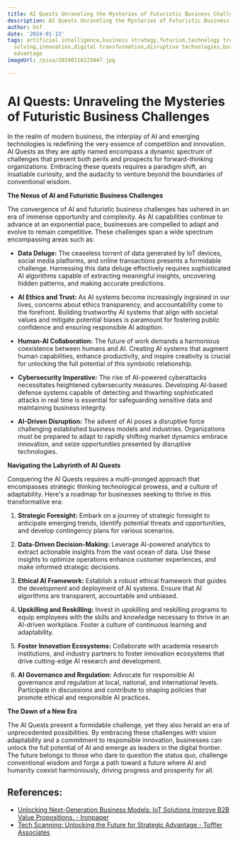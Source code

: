 ```yaml
---
title: AI Quests Unraveling the Mysteries of Futuristic Business Challenges
description: AI Quests Unraveling the Mysteries of Futuristic Business Challenges
author: Usf
date: '2024-01-13'
tags: artificial intelligence,business strategy,futurism,technology trends,problem
  solving,innovation,digital transformation,disruptive technologies,business growth,competitive
  advantage
imageUrl: /pixa/20240116225047.jpg

---
```

#  AI Quests:  Unraveling the Mysteries of  Futuristic Business Challenges

In the realm of modern business, the interplay of AI and emerging technologies is redefining the very essence of competition and innovation. AI Quests as they are aptly named  encompass a dynamic spectrum of challenges that present both perils  and prospects for forward-thinking organizations. Embracing these quests  requires a paradigm shift,  an insatiable curiosity, and the  audacity to venture beyond the boundaries of conventional wisdom.

**The Nexus of AI and Futuristic Business Challenges**

The convergence  of AI and futuristic business challenges has ushered in an era of immense opportunity and  complexity. As AI capabilities continue to advance at an  exponential pace, businesses are compelled to  adapt and evolve to remain competitive. These challenges  span a wide spectrum encompassing areas such as:

* **Data Deluge:** The ceaseless torrent of data generated by IoT devices,  social media platforms, and  online transactions presents a formidable challenge. Harnessing this data deluge effectively requires sophisticated  AI algorithms capable of extracting meaningful insights,  uncovering hidden patterns, and making accurate predictions.

* **AI Ethics and Trust:** As AI systems become increasingly ingrained in our lives, concerns about ethics transparency, and accountability come to the  forefront. Building trustworthy AI systems that align with societal  values and mitigate potential biases is paramount for fostering  public confidence and  ensuring responsible AI adoption.

* **Human-AI Collaboration:**  The future of work demands a harmonious coexistence between  humans and AI. Creating AI systems that augment  human capabilities,  enhance productivity, and inspire creativity is  crucial for unlocking the full  potential of this symbiotic relationship.

*  **Cybersecurity Imperative:** The rise of  AI-powered cyberattacks necessitates heightened cybersecurity measures. Developing AI-based defense systems capable of detecting and thwarting sophisticated attacks in real time is essential for safeguarding sensitive data and maintaining business integrity.

* **AI-Driven Disruption:** The advent of AI poses a disruptive  force challenging established business models and industries. Organizations must be prepared to adapt to rapidly shifting market dynamics embrace innovation, and seize opportunities presented by disruptive  technologies.

**Navigating the  Labyrinth of AI Quests**

Conquering the AI Quests requires  a multi-pronged approach that  encompasses strategic thinking technological prowess, and a culture of adaptability. Here's a roadmap for  businesses seeking  to thrive in this transformative era:

1. **Strategic Foresight:** Embark on  a journey of strategic foresight to  anticipate emerging trends, identify potential threats and opportunities,  and develop contingency plans for various scenarios.

2. **Data-Driven Decision-Making:**  Leverage AI-powered analytics to  extract actionable insights from the vast ocean of data. Use these insights to optimize operations enhance customer experiences, and make informed  strategic decisions.

3. **Ethical AI Framework:** Establish  a robust ethical framework that guides the  development and deployment of AI systems. Ensure that  AI algorithms are  transparent, accountable and unbiased.

4. **Upskilling and Reskilling:** Invest in upskilling and reskilling programs to equip employees  with  the skills and knowledge necessary to thrive in  an AI-driven workplace. Foster a culture of continuous learning and adaptability.

5. **Foster Innovation Ecosystems:** Collaborate with academia research institutions, and industry partners to foster  innovation ecosystems that drive cutting-edge AI research and development.

6. **AI Governance and Regulation:** Advocate for  responsible AI governance and regulation at local, national, and international  levels. Participate in discussions and contribute to shaping policies that promote ethical and responsible AI practices.

**The Dawn of a New Era**

The AI Quests  present a formidable challenge, yet they also herald an era of unprecedented possibilities. By embracing these  challenges with  vision  adaptability and a commitment  to responsible innovation, businesses can unlock the full potential of AI and emerge  as leaders in the digital frontier. The  future belongs to those who dare to question the status quo, challenge conventional wisdom and forge a path toward a future where AI and humanity coexist harmoniously, driving progress  and prosperity for all.

## References:
- [Unlocking Next-Generation Business Models: IoT Solutions Improve B2B Value Propositions. - Ironpaper](https://www.ironpaper.com/webintel/unlocking-next-generation-business-models-iot-solutions-improve-b2b-value-propositions)
- [Tech Scanning: Unlocking the Future for Strategic Advantage - Toffler Associates](https://tofflerassociates.com/vanishing-point/tech-scanning-unlocking-the-future-for-strategic-advantage/)
